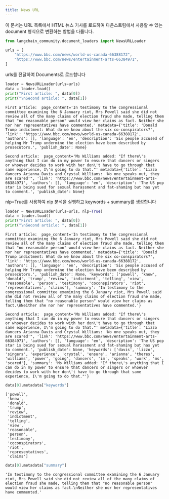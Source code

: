 ```yaml
---
title: News URL
---
```


이 문서는 URL 목록에서 HTML 뉴스 기사를 로드하여 다운스트림에서 사용할 수 있는 document 형식으로 변환하는 방법을 다룹니다.

```python
from langchain_community.document_loaders import NewsURLLoader
```

```python
urls = [
    "https://www.bbc.com/news/world-us-canada-66388172",
    "https://www.bbc.com/news/entertainment-arts-66384971",
]
```

urls를 전달하여 Documents로 로드합니다

```python
loader = NewsURLLoader(urls=urls)
data = loader.load()
print("First article: ", data[0])
print("\nSecond article: ", data[1])
```

```output
First article:  page_content='In testimony to the congressional committee examining the 6 January riot, Mrs Powell said she did not review all of the many claims of election fraud she made, telling them that "no reasonable person" would view her claims as fact. Neither she nor her representatives have commented.' metadata={'title': 'Donald Trump indictment: What do we know about the six co-conspirators?', 'link': 'https://www.bbc.com/news/world-us-canada-66388172', 'authors': [], 'language': 'en', 'description': 'Six people accused of helping Mr Trump undermine the election have been described by prosecutors.', 'publish_date': None}

Second article:  page_content='Ms Williams added: "If there\'s anything that I can do in my power to ensure that dancers or singers or whoever decides to work with her don\'t have to go through that same experience, I\'m going to do that."' metadata={'title': "Lizzo dancers Arianna Davis and Crystal Williams: 'No one speaks out, they are scared'", 'link': 'https://www.bbc.com/news/entertainment-arts-66384971', 'authors': [], 'language': 'en', 'description': 'The US pop star is being sued for sexual harassment and fat-shaming but has yet to comment.', 'publish_date': None}
```

nlp=True를 사용하여 nlp 분석을 실행하고 keywords + summary를 생성합니다

```python
loader = NewsURLLoader(urls=urls, nlp=True)
data = loader.load()
print("First article: ", data[0])
print("\nSecond article: ", data[1])
```

```output
First article:  page_content='In testimony to the congressional committee examining the 6 January riot, Mrs Powell said she did not review all of the many claims of election fraud she made, telling them that "no reasonable person" would view her claims as fact. Neither she nor her representatives have commented.' metadata={'title': 'Donald Trump indictment: What do we know about the six co-conspirators?', 'link': 'https://www.bbc.com/news/world-us-canada-66388172', 'authors': [], 'language': 'en', 'description': 'Six people accused of helping Mr Trump undermine the election have been described by prosecutors.', 'publish_date': None, 'keywords': ['powell', 'know', 'donald', 'trump', 'review', 'indictment', 'telling', 'view', 'reasonable', 'person', 'testimony', 'coconspirators', 'riot', 'representatives', 'claims'], 'summary': 'In testimony to the congressional committee examining the 6 January riot, Mrs Powell said she did not review all of the many claims of election fraud she made, telling them that "no reasonable person" would view her claims as fact.\nNeither she nor her representatives have commented.'}

Second article:  page_content='Ms Williams added: "If there\'s anything that I can do in my power to ensure that dancers or singers or whoever decides to work with her don\'t have to go through that same experience, I\'m going to do that."' metadata={'title': "Lizzo dancers Arianna Davis and Crystal Williams: 'No one speaks out, they are scared'", 'link': 'https://www.bbc.com/news/entertainment-arts-66384971', 'authors': [], 'language': 'en', 'description': 'The US pop star is being sued for sexual harassment and fat-shaming but has yet to comment.', 'publish_date': None, 'keywords': ['davis', 'lizzo', 'singers', 'experience', 'crystal', 'ensure', 'arianna', 'theres', 'williams', 'power', 'going', 'dancers', 'im', 'speaks', 'work', 'ms', 'scared'], 'summary': 'Ms Williams added: "If there\'s anything that I can do in my power to ensure that dancers or singers or whoever decides to work with her don\'t have to go through that same experience, I\'m going to do that."'}
```

```python
data[0].metadata["keywords"]
```

```output
['powell',
 'know',
 'donald',
 'trump',
 'review',
 'indictment',
 'telling',
 'view',
 'reasonable',
 'person',
 'testimony',
 'coconspirators',
 'riot',
 'representatives',
 'claims']
```

```python
data[0].metadata["summary"]
```

```output
'In testimony to the congressional committee examining the 6 January riot, Mrs Powell said she did not review all of the many claims of election fraud she made, telling them that "no reasonable person" would view her claims as fact.\nNeither she nor her representatives have commented.'
```